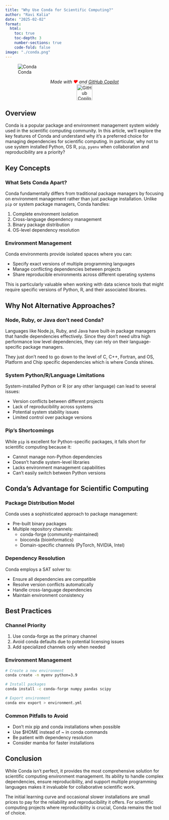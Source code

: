 ```yaml
---
title: "Why Use Conda for Scientific Computing?"
author: "Ravi Kalia"
date: "2025-02-02"
format:
  html:
    toc: true
    toc-depth: 3
    number-sections: true
    code-fold: false
image: "./conda.png"
---
```

![Conda](./conda.png)
<p style="text-align: center;">
  <em>Made with <span style="color: red;">❤️</span> and <a href="https://github.com/features/copilot" target="_blank">GitHub Copilot</a></em>
  <br>
  <img src="https://github.githubassets.com/images/icons/emoji/octocat.png" alt="GitHub Copilot Logo" width="50">
</p>

## Overview {.unnumbered}
Conda is a popular package and environment management system widely used in the scientific computing community. In this article, we'll explore the key features of Conda and understand why it's a preferred choice for managing dependencies for scientific computing. In particular, why not to use system installed Python, OS R, `pip`, `pyenv` when collaboration and reproducibility are a priority?

## Key Concepts

### What Sets Conda Apart?

Conda fundamentally differs from traditional package managers by focusing on environment management rather than just package installation. Unlike `pip` or system package managers, Conda handles:

1. Complete environment isolation
2. Cross-language dependency management
3. Binary package distribution
4. OS-level dependency resolution

### Environment Management

Conda environments provide isolated spaces where you can:

- Specify exact versions of multiple programming languages
- Manage conflicting dependencies between projects
- Share reproducible environments across different operating systems

This is particularly valuable when working with data science tools that might require specific versions of Python, R, and their associated libraries.

## Why Not Alternative Approaches?

### Node, Ruby, or Java don't need Conda?

Languages like Node.js, Ruby, and Java have built-in package managers that handle dependencies effectively. Since they don't need ultra high performance low level dependencies, they can rely on their language-specific package managers.

They just don't need to go down to the level of C, C++, Fortran, and OS, Platform and Chip specific dependencies which is where Conda shines.

### System Python/R/Language Limitations

System-installed Python or R (or any other language) can lead to several issues:

- Version conflicts between different projects
- Lack of reproducibility across systems
- Potential system stability issues
- Limited control over package versions


### Pip's Shortcomings

While `pip` is excellent for Python-specific packages, it falls short for scientific computing because it:

- Cannot manage non-Python dependencies
- Doesn't handle system-level libraries
- Lacks environment management capabilities
- Can't easily switch between Python versions

## Conda's Advantage for Scientific Computing

### Package Distribution Model

Conda uses a sophisticated approach to package management:

- Pre-built binary packages
- Multiple repository channels:
  - conda-forge (community-maintained)
  - bioconda (bioinformatics)
  - Domain-specific channels (PyTorch, NVIDIA, Intel)

### Dependency Resolution

Conda employs a SAT solver to:

- Ensure all dependencies are compatible
- Resolve version conflicts automatically
- Handle cross-language dependencies
- Maintain environment consistency

## Best Practices

### Channel Priority

1. Use conda-forge as the primary channel
2. Avoid conda defaults due to potential licensing issues
3. Add specialized channels only when needed

### Environment Management

```bash
# Create a new environment
conda create -n myenv python=3.9

# Install packages
conda install -c conda-forge numpy pandas scipy

# Export environment
conda env export > environment.yml
```

### Common Pitfalls to Avoid

- Don't mix pip and conda installations when possible
- Use $HOME instead of ~ in conda commands
- Be patient with dependency resolution
- Consider mamba for faster installations

## Conclusion

While Conda isn't perfect, it provides the most comprehensive solution for scientific computing environment management. Its ability to handle complex dependencies, ensure reproducibility, and support multiple programming languages makes it invaluable for collaborative scientific work.

The initial learning curve and occasional slower installations are small prices to pay for the reliability and reproducibility it offers. For scientific computing projects where reproducibility is crucial, Conda remains the tool of choice.
